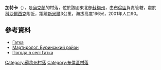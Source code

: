 {{coord|51|9|34|N|34|4|19|E|scale:100000_region:UA|display=title}}

'''加特卡'''（{{lang-uk|Гатка}}），是[[烏克蘭|烏克蘭]]的村落，位於該國東北部[[蘇梅州|蘇梅州]]，由[[布倫區_(烏克蘭)|布倫區]]負責管轄，處於[[科沙爾西克|科沙爾西克]]附近，距離[[新米爾_(布倫區)|新米爾]]3公里，海拔高度166米，2001年人口90。

==參考資料==
*[http://w1.c1.rada.gov.ua/pls/z7502/A005?rdat1=02.02.2010&rf7571=28741 Гатка]{{dead link|date=2017年11月 |bot=InternetArchiveBot |fix-attempted=yes }}
*[http://memorialholodomors.org.ua/PDF/Sumy/%D0%91%D1%83%D1%80%D0%B8%D0%BD%D1%81%D1%8C%D0%BA%D0%B8%D0%B9%20%D1%80%D0%B0%D0%B9%D0%BE%D0%BD.pdf Мартиролог. Буринський район]{{Wayback|url=http://memorialholodomors.org.ua/PDF/Sumy/%D0%91%D1%83%D1%80%D0%B8%D0%BD%D1%81%D1%8C%D0%BA%D0%B8%D0%B9%20%D1%80%D0%B0%D0%B9%D0%BE%D0%BD.pdf |date=20150527082422 }}
* [http://weather.in.ua/ua/symskaja/4982 Погода в селі Гатка]{{Wayback|url=http://weather.in.ua/ua/symskaja/4982 |date=20160305072523 }}

{{DEFAULTSORT:Гатка}}

[[Category:蘇梅州村落|Category:蘇梅州村落]]
[[Category:布倫區村落|Category:布倫區村落]]


{{Sumy-geo-stub}}